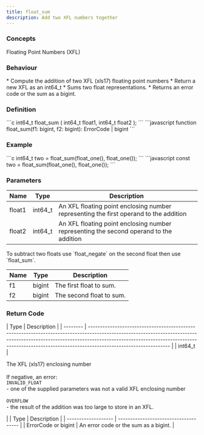 ```yaml
---
title: float_sum
description: Add two XFL numbers together
---
```


### Concepts

<LinkButton href="/docs/hooks/concepts/floating-point-numbers-xfl">Floating Point Numbers (XFL)</LinkButton>

### Behaviour

<Tabs>
<TabItem label="C">
* Compute the addition of two XFL (xls17) floating point numbers
* Return a new XFL as an int64_t
</TabItem>

<TabItem label="JavaScript">
* Sums two float representations.
* Returns an error code or the sum as a bigint.
</TabItem>
</Tabs>

### Definition

<Tabs>
<TabItem label="C">
```c
int64_t float_sum (
    int64_t float1,
    int64_t float2
);
```


</TabItem>

<TabItem label="JavaScript">
```javascript
function float_sum(f1: bigint, f2: bigint): ErrorCode | bigint
```
</TabItem>
</Tabs>



### Example

<Tabs>
<TabItem label="C">
```c
int64_t two =
    float_sum(float_one(), float_one());
```


</TabItem>

<TabItem label="JavaScript">
```javascript
const two =
  float_sum(float_one(), float_one());
```
</TabItem>
</Tabs>



### Parameters

<Tabs>
<TabItem label="C">


| Name   | Type     | Description                                                                            |
| ------ | -------- | -------------------------------------------------------------------------------------- |
| float1 | int64_t | An XFL floating point enclosing number representing the first operand to the addition  |
| float2 | int64_t | An XFL floating point enclosing number representing the second operand to the addition |

<Aside type="tip">
To subtract two floats use `float_negate` on the second float then use `float_sum`.
</Aside>
</TabItem>

<TabItem label="JavaScript">


| Name | Type   | Description              |
| ---- | ------ | ------------------------ |
| f1   | bigint | The first float to sum.  |
| f2   | bigint | The second float to sum. |
</TabItem>
</Tabs>



### Return Code

<Tabs>
<TabItem label="C">
| Type     | Description                                                                                                                                                                                                                                                                 |
| -------- | --------------------------------------------------------------------------------------------------------------------------------------------------------------------------------------------------------------------------------------------------------------------------- |
| int64_t | <p>The XFL (xls17) enclosing number<br /><br />If negative, an error:<br /><code>INVALID_FLOAT</code><br />- one of the supplied parameters was not a valid XFL enclosing number<br /><br /><code>OVERFLOW</code><br />- the result of the addition was too large to store in an XFL.</p> |
</TabItem>

<TabItem label="JavaScript">
| Type                | Description                           |
| ------------------- | ------------------------------------- |
| ErrorCode or bigint | An error code or the sum as a bigint. |
</TabItem>
</Tabs>

